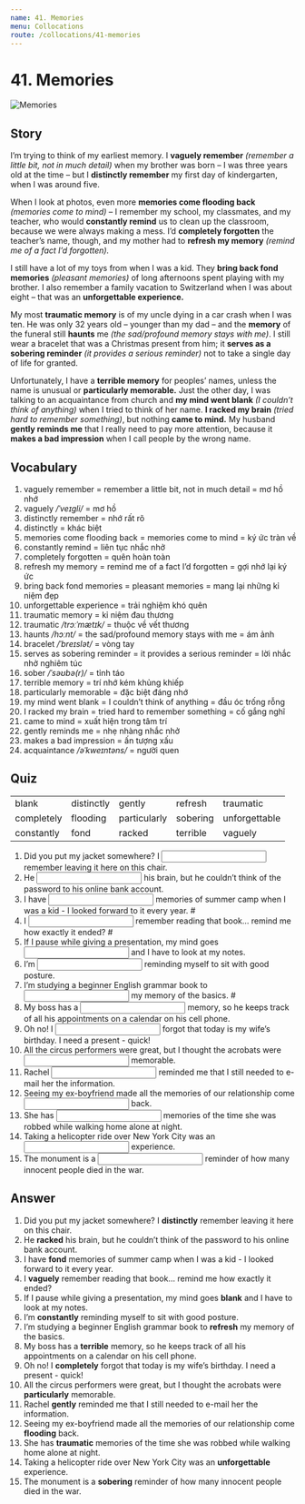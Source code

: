 ```yaml
---
name: 41. Memories
menu: Collocations
route: /collocations/41-memories
---
```



# 41. Memories

<Image src="/public/memories.jpg" alt="Memories"/>

## Story

I’m trying to think of my earliest memory. I **vaguely remember** _(remember a little bit, not in much detail)_ when my brother was born – I was three years old at the time – but I **distinctly remember** my first day of kindergarten, when I was around five.

When I look at photos, even more **memories come flooding back** _(memories come to mind)_ – I remember my school, my classmates, and my teacher, who would **constantly remind** us to clean up the classroom, because we were always making a mess. I’d **completely forgotten** the teacher’s name, though, and my mother had to **refresh my memory** _(remind me of a fact I’d forgotten)._

I still have a lot of my toys from when I was a kid. They **bring back fond memories** _(pleasant memories)_ of long afternoons spent playing with my brother. I also remember a family vacation to Switzerland when I was about eight – that was an **unforgettable experience.**

My most **traumatic memory** is of my uncle dying in a car crash when I was ten. He was only 32 years old – younger than my dad – and the **memory** of the funeral still **haunts** me _(the sad/profound memory stays with me)_. I still wear a bracelet that was a Christmas present from him; it **serves as a sobering reminder** _(it provides a serious reminder)_ not to take a single day of life for granted.

Unfortunately, I have a **terrible memory** for peoples’ names, unless the name is unusual or **particularly memorable.** Just the other day, I was talking to an acquaintance from church and **my mind went blank** _(I couldn’t think of anything)_ when I tried to think of her name. **I racked my brain** _(tried hard to remember something)_, but nothing **came to mind.** My husband **gently reminds me** that I really need to pay more attention, because it **makes a bad impression** when I call people by the wrong name.

## Vocabulary

1. vaguely remember = remember a little bit, not in much detail = mơ hồ nhớ
2. vaguely _/ˈveɪɡli/_ = mơ hồ
3. distinctly remember = nhớ rất rõ
4. distinctly = khác biệt
5. memories come flooding back = memories come to mind = ký ức tràn về
6. constantly remind = liên tục nhắc nhở
7. completely forgotten = quên hoàn toàn
8. refresh my memory = remind me of a fact I’d forgotten = gợi nhớ lại ký ức
9. bring back fond memories = pleasant memories = mang lại những kỉ niệm đẹp
10. unforgettable experience = trải nghiệm khó quên
11. traumatic memory = kỉ niệm đau thương
12. traumatic _/trɔːˈmætɪk/_ = thuộc về vết thương
13. haunts _/hɔːnt/_ = the sad/profound memory stays with me = ám ảnh
14. bracelet _/ˈbreɪslət/_ = vòng tay
15. serves as sobering reminder = it provides a serious reminder = lời nhắc nhở nghiêm túc
16. sober _/ˈsəʊbə(r)/_ = tỉnh táo
17. terrible memory = trí nhớ kém khủng khiếp
18. particularly memorable = đặc biệt đáng nhớ
19. my mind went blank = I couldn’t think of anything = đầu óc trống rỗng
20. I racked my brain = tried hard to remember something = cố gắng nghĩ
21. came to mind = xuất hiện trong tâm trí
22. gently reminds me = nhẹ nhàng nhắc nhở
23. makes a bad impression = ấn tượng xấu
24. acquaintance _/əˈkweɪntəns/_ = người quen

## Quiz

|            |            |              |          |               |
| ---------- | ---------- | ------------ | -------- | ------------- |
| blank      | distinctly | gently       | refresh  | traumatic     |
| completely | flooding   | particularly | sobering | unforgettable |
| constantly | fond       | racked       | terrible | vaguely       |

1. Did you put my jacket somewhere? I <input className="input small-input"/> remember leaving it here on this chair.
2. He <input className="input small-input"/> his brain, but he couldn’t think of the password to his online bank account.
3. I have <input className="input small-input"/> memories of summer camp when I was a kid - I looked forward to it every year. #
4. I <input className="input small-input"/> remember reading that book… remind me how exactly it ended? #
5. If I pause while giving a presentation, my mind goes <input className="input small-input"/> and I have to look at my notes.
6. I’m <input className="input small-input"/> reminding myself to sit with good posture.
7. I’m studying a beginner English grammar book to <input className="input small-input"/> my memory of the basics. #
8. My boss has a <input className="input small-input"/> memory, so he keeps track of all his appointments on a calendar on his cell phone.
9. Oh no! I <input className="input small-input"/> forgot that today is my wife’s birthday. I need a present - quick!
10. All the circus performers were great, but I thought the acrobats were <input className="input small-input"/> memorable.
11. Rachel <input className="input small-input"/> reminded me that I still needed to e-mail her the information.
12. Seeing my ex-boyfriend made all the memories of our relationship come <input className="input small-input"/> back.
13. She has <input className="input small-input"/> memories of the time she was robbed while walking home alone at night.
14. Taking a helicopter ride over New York City was an <input className="input small-input"/> experience.
15. The monument is a <input className="input small-input"/> reminder of how many innocent people died in the war.

## Answer

1. Did you put my jacket somewhere? I **distinctly** remember leaving it here on this chair.
2. He **racked** his brain, but he couldn’t think of the password to his online bank account.
3. I have **fond** memories of summer camp when I was a kid - I looked forward to it every year.
4. I **vaguely** remember reading that book… remind me how exactly it ended?
5. If I pause while giving a presentation, my mind goes **blank** and I have to look at my notes.
6. I’m **constantly** reminding myself to sit with good posture.
7. I’m studying a beginner English grammar book to **refresh** my memory of the basics.
8. My boss has a **terrible** memory, so he keeps track of all his appointments on a calendar on his cell phone.
9. Oh no! I **completely** forgot that today is my wife’s birthday. I need a present - quick!
10. All the circus performers were great, but I thought the acrobats were **particularly** memorable.
11. Rachel **gently** reminded me that I still needed to e-mail her the information.
12. Seeing my ex-boyfriend made all the memories of our relationship come **flooding** back.
13. She has **traumatic** memories of the time she was robbed while walking home alone at night.
14. Taking a helicopter ride over New York City was an **unforgettable** experience.
15. The monument is a **sobering** reminder of how many innocent people died in the war.
